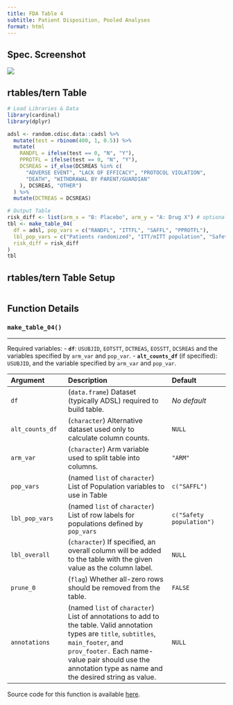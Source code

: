 ```yaml
---
title: FDA Table 4
subtitle: Patient Disposition, Pooled Analyses
format: html
---
```


::: panel-tabset
## Spec. Screenshot

![](../assets/images/screenshots/table_04.png){fig-align="center"}

## rtables/tern Table

```r
# Load Libraries & Data
library(cardinal)
library(dplyr)

adsl <- random.cdisc.data::cadsl %>%
  mutate(test = rbinom(400, 1, 0.5)) %>%
  mutate(
    RANDFL = ifelse(test == 0, "N", "Y"),
    PPROTFL = ifelse(test == 0, "N", "Y"),
    DCSREAS = if_else(DCSREAS %in% c(
      "ADVERSE EVENT", "LACK OF EFFICACY", "PROTOCOL VIOLATION",
      "DEATH", "WITHDRAWAL BY PARENT/GUARDIAN"
    ), DCSREAS, "OTHER")
  ) %>%
  mutate(DCTREAS = DCSREAS)

# Output Table
risk_diff <- list(arm_x = "B: Placebo", arm_y = "A: Drug X") # optional
tbl <- make_table_04(
  df = adsl, pop_vars = c("RANDFL", "ITTFL", "SAFFL", "PPROTFL"),
  lbl_pop_vars = c("Patients randomized", "ITT/mITT population", "Safety population", "Per-protocol population"),
  risk_diff = risk_diff
)
tbl
```

## rtables/tern Table Setup

```r
```

## Function Details

### `make_table_04()`

------------------------------------------------------------------------

Required variables:
-   **`df`**: `USUBJID`, `EOTSTT`, `DCTREAS`, `EOSSTT`, `DCSREAS` and the variables specified by `arm_var` and `pop_var`.
-   **`alt_counts_df`** (if specified): `USUBJID`, and the variable specified by `arm_var` and `pop_var`.

| Argument        | Description                                                                                                                                                                                                                                            | Default      |
|:------------------|:---------------------------------|:------------------|
| `df`            | (`data.frame`) Dataset (typically ADSL) required to build table.                                                                                                                                                                                       | *No default*                                |
| `alt_counts_df` | (`character`) Alternative dataset used only to calculate column counts.                                                                                                                                                                                | `NULL`                                      |
| `arm_var`       | (`character`) Arm variable used to split table into columns.                                                                                                                                                                                           | `"ARM"`                                     |
| `pop_vars`       | (named `list` of `character`) List of Population variables to use in Table                                                                                                                                                                              | `c("SAFFL")`                               |
| `lbl_pop_vars`   | (named `list` of `character`) List of row labels for populations defined by `pop_vars`                                                                                                                                                                   | `c("Safety population")`                   |
| `lbl_overall`   | (`character`) If specified, an overall column will be added to the table with the given value as the column label.                                                                                                                                       | `NULL`                                      |
| `prune_0`       | (`flag`) Whether all-zero rows should be removed from the table.                                                                                                                                                                                       | `FALSE`                                      |
| `annotations`   | (named `list` of `character`) List of annotations to add to the table. Valid annotation types are `title`, `subtitles`, `main_footer`, and `prov_footer.` Each name-value pair should use the annotation type as name and the desired string as value. | `NULL`                                      |

Source code for this function is available [here](https://github.com/pharmaverse/cardinal/blob/main/R/fda-table_04.R).
:::
